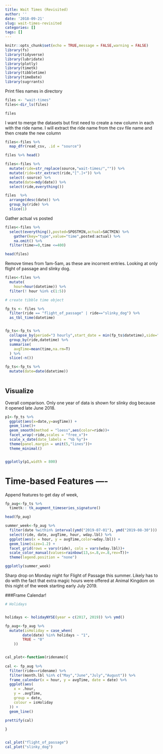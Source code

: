 ```yaml
---
title: Wait Times (Revisited)
author: ''
date: '2018-09-21'
slug: wait-times-revisited
categories: []
tags: []
---
```


```r
knitr::opts_chunk$set(echo = TRUE,message = FALSE,warning = FALSE)
library(fs)
library(tidyverse)
library(lubridate)
library(plotly)
library(timetk)
library(tibbletime)
library(timeDate)
library(sugrrants)
```


Print files names in directory
```r
files <- "wait-times"
files<-dir_ls(files)

files
```
I want to merge the datasets but first need to create a new column in each with the ride name. I will extract the ride name from the csv file name and then create the new column
```r
files<-files %>% 
  map_dfr(read_csv, .id = "source")

files %>% head()
```

```r
files<-files %>% 
  mutate(ride=str_replace(source,"wait-times/","")) %>% 
  mutate(ride=str_extract(ride,"[^.]+")) %>% 
  select(-source) %>% 
  mutate(date=mdy(date)) %>% 
  select(ride,everything())

files  %>% 
  arrange(desc(date)) %>% 
  group_by(ride) %>% 
  slice(1)
```

Gather actual vs posted 
```r
files<-files %>%
  select(everything(),posted=SPOSTMIN,actual=SACTMIN) %>% 
    gather(key="type",value="time",posted:actual) %>% 
    na.omit() %>% 
  filter(time>=0,time <=400)

head(files)
```
Remove times from 1am-5am, as these are incorrent entries. Looking at only flight of passage and slinky dog.
```r
files<-files %>% 
  mutate(
    hour=hour(datetime)) %>% 
  filter(! hour %in% c(1:5))

# create tibble time object

fp_ts <- files %>%
  filter(ride == "flight_of_passage" | ride=="slinky_dog") %>% 
  as_tbl_time(datetime)


fp_ts<-fp_ts %>% 
  collapse_by(period="3 hourly",start_date = min(fp_ts$datetime),side="start") %>% 
  group_by(ride,datetime) %>% 
  summarise(
    avgTime=mean(time,na.rm=T)
  ) %>%
  slice(-n()) 

fp_ts<-fp_ts %>% 
  mutate(date=date(datetime)) 
  
```
## Visualize
Overall comparison. Only one year of data is shown for slinky dog because it opened late June 2018. 
```r
p1<-fp_ts %>% 
  ggplot(aes(x=date,y=avgTime)) + 
  geom_line()+
  geom_smooth(method = "loess",aes(color=ride))+
  facet_wrap(~ride,scales = "free_x")+
  scale_x_date(date_labels = "%b %y")+
  theme(panel.margin = unit(5,"lines"))+
  theme_minimal()


ggplotly(p1,width = 800)
```

#  Time-based Features ----
Append features to get day of week, 
```r
fp_aug<-fp_ts %>%
  timetk:: tk_augment_timeseries_signature()

head(fp_aug)
```


```r
summer_week<-fp_aug %>%
  filter(date %within% interval(ymd("2019-07-01"), ymd("2019-08-30"))) %>% 
  select(ride, date, avgTime, hour, wday.lbl) %>%
  ggplot(aes(x = hour, y = avgTime,color=wday.lbl)) +
  geom_line(size=1.2) +
  facet_grid(rows = vars(ride), cols = vars(wday.lbl))+
  scale_color_manual(values=rainbow(13,s=.8,v=.8,rev=T))+
  theme(legend.position = "none")

ggplotly(summer_week)

```

Sharp drop on Monday night for Flight of Passage this summer. Likely has to do with the fact that extra magic hours were offered at Animal Kingdom on this night of the week starting early July 2019. 

###Frame Calendar! 
```r
# Holidays


holidays <- holidayNYSE(year = c(2017, 2019)) %>% ymd()

fp_aug<-fp_aug %>% 
  mutate(isHoliday = case_when(
        date(date) %in% holidays ~ "1",
        TRUE ~ "0"
    ))


cal_plot<-function(ridename){
  
cal <- fp_aug %>%
  filter(ride==ridename) %>% 
  filter(month.lbl %in% c("May","June","July","August")) %>%
  frame_calendar(x = hour, y = avgTime, date = date) %>%
  ggplot(aes(
    x = .hour,
    y = .avgTime,
    group = date,
    colour = isHoliday
  )) +
  geom_line()
  
prettify(cal)  

}


cal_plot("flight_of_passage")
cal_plot("slinky_dog")

```